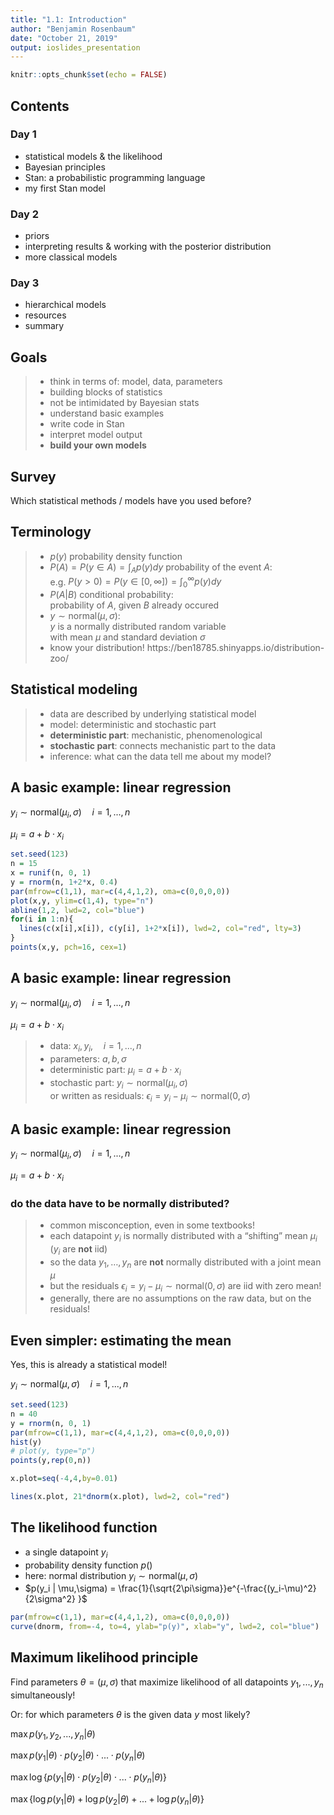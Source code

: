 ```yaml
---
title: "1.1: Introduction"
author: "Benjamin Rosenbaum"
date: "October 21, 2019"
output: ioslides_presentation
---
```


```r
knitr::opts_chunk$set(echo = FALSE)
```



## Contents {.smaller}

### **Day 1**
- statistical models & the likelihood
- Bayesian principles
- Stan: a probabilistic programming language
- my first Stan model

### **Day 2**
- priors 
- interpreting results & working with the posterior distribution
- more classical models

### **Day 3**
- hierarchical models
- resources
- summary 

## Goals

> - think in terms of: model, data, parameters
> - building blocks of statistics 
> - not be intimidated by Bayesian stats
> - understand basic examples
> - write code in Stan
> - interpret model output
> - **build your own models**

## Survey

Which statistical methods / models have you used before?


## Terminology

> - $p(y)$ probability density function
> - $P(A)=P(y\in A)=\int_A p(y)dy$ probability of the event $A$:   
    e.g. $P(y>0)=P(y\in[0,\infty])=\int_0^\infty p(y)dy$ 
> - $P(A|B)$ conditional probability:  
    probability of $A$, given $B$ already occured
> - $y\sim\text{normal}(\mu,\sigma)$:   
    $y$ is a normally distributed random variable   
    with mean $\mu$ and standard deviation $\sigma$
> - know your distribution!
    https://ben18785.shinyapps.io/distribution-zoo/


## Statistical modeling

> - data are described by underlying statistical model
> - model: deterministic and stochastic part
> - **deterministic part**: mechanistic, phenomenological
> - **stochastic part**: connects mechanistic part to the data
> - inference: what can the data tell me about my model? 




## A basic example: linear regression

$y_i \sim \text{normal}(\mu_i,\sigma)\quad i=1,...,n$

$\mu_i = a+b\cdot x_i$


```r
set.seed(123)
n = 15
x = runif(n, 0, 1)
y = rnorm(n, 1+2*x, 0.4)
par(mfrow=c(1,1), mar=c(4,4,1,2), oma=c(0,0,0,0))
plot(x,y, ylim=c(1,4), type="n")
abline(1,2, lwd=2, col="blue")
for(i in 1:n){
  lines(c(x[i],x[i]), c(y[i], 1+2*x[i]), lwd=2, col="red", lty=3)
}
points(x,y, pch=16, cex=1)
```

## A basic example: linear regression

$y_i \sim \text{normal}(\mu_i,\sigma)\quad i=1,...,n$

$\mu_i = a+b\cdot x_i$

> - data: $x_i, y_i,\quad i=1,...,n$
> - parameters: $a,b,\sigma$
> - deterministic part: $\mu_i = a+b\cdot x_i$
> - stochastic part: $y_i \sim \text{normal}(\mu_i,\sigma)$  
      or written as residuals: $\epsilon_i =  y_i -\mu_i \sim \text{normal}(0,\sigma)$


## A basic example: linear regression

$y_i \sim \text{normal}(\mu_i,\sigma)\quad i=1,...,n$

$\mu_i = a+b\cdot x_i$

### do the data have to be normally distributed?

> - common misconception, even in some textbooks!
> - each datapoint $y_i$ is normally distributed with a "shifting" mean $\mu_i$ ($y_i$ are **not** iid)
> - so the data $y_1,\dots,y_n$ are **not** normally distributed with a joint mean $\mu$ 
> - but the residuals $\epsilon_i = y_i-\mu_i\sim \text{normal}(0,\sigma)$ are iid with zero mean!  
> - generally, there are no assumptions on the raw data, but on the residuals!



## Even simpler: estimating the mean

Yes, this is already a statistical model!

$y_i \sim \text{normal}(\mu,\sigma)\quad i=1,...,n$

```r
set.seed(123)
n = 40
y = rnorm(n, 0, 1)
par(mfrow=c(1,1), mar=c(4,4,1,2), oma=c(0,0,0,0))
hist(y)
# plot(y, type="p")
points(y,rep(0,n))

x.plot=seq(-4,4,by=0.01)

lines(x.plot, 21*dnorm(x.plot), lwd=2, col="red")

```


## The likelihood function


- a single datapoint $y_i$
- probability density function $p()$
- here: normal distribution $y_i\sim \text{normal}(\mu,\sigma)$
- $p(y_i | \mu,\sigma) = \frac{1}{\sqrt{2\pi\sigma}}e^{-\frac{(y_i-\mu)^2}{2\sigma^2}  }$ 

```r
par(mfrow=c(1,1), mar=c(4,4,1,2), oma=c(0,0,0,0))
curve(dnorm, from=-4, to=4, ylab="p(y)", xlab="y", lwd=2, col="blue")
```


## Maximum likelihood principle {.build}

Find parameters $\theta=(\mu,\sigma)$ that maximize likelihood of all datapoints $y_1,...,y_n$ simultaneously!

Or: for which parameters $\theta$ is the given data $y$ most likely?

$\max p(y_1,y_2,...,y_n|\theta)$

$\max p(y_1|\theta)\cdot p(y_2|\theta) \cdot ... \cdot p(y_n|\theta)$

$\max \log\{p(y_1|\theta)\cdot p(y_2|\theta) \cdot ... \cdot p(y_n|\theta)\}$

$\max \{ \log p(y_1|\theta) + \log p(y_2|\theta) + ... + \log p(y_n|\theta)\}$


